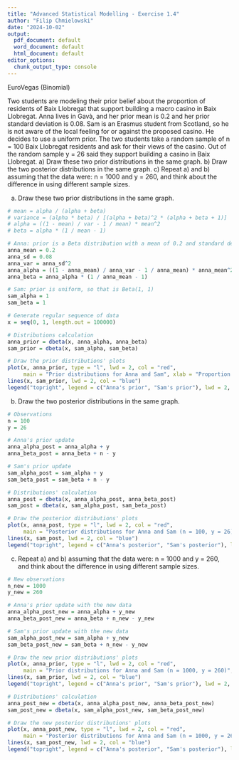 ---
title: "Advanced Statistical Modelling - Exercise 1.4"
author: "Filip Chmielowski"
date: "2024-10-02"
output:
  pdf_document: default
  word_document: default
  html_document: default
editor_options:
  chunk_output_type: console
---


EuroVegas (Binomial)

Two students are modeling their prior belief about the proportion of residents of Baix Llobregat that support building a macro casino in Baix Llobregat. Anna lives in Gavà, and her prior mean is 0.2 and her prior standard deviation is 0.08. Sam is an Erasmus student from Scotland, so he is not aware of the local feeling for or against the proposed casino. He decides to use a uniform prior. The two students take a random sample of n = 100 Baix Llobregat residents and ask for their views of the casino. Out of the random sample y = 26 said they support building a casino in Baix Llobregat.
a) Draw these two prior distributions in the same graph.
b) Draw the two posterior distributions in the same graph.
c) Repeat a) and b) assuming that the data were: n = 1000 and y = 260, and think about the difference in using different sample sizes.


a) Draw these two prior distributions in the same graph.

```{r}
# mean = alpha / (alpha + beta)
# variance = (alpha * beta) / [(alpha + beta)^2 * (alpha + beta + 1)]
# alpha = ((1 - mean) / var - 1 / mean) * mean^2
# beta = alpha * (1 / mean - 1)

# Anna: prior is a Beta distribution with a mean of 0.2 and standard deviation of 0.08
anna_mean = 0.2
anna_sd = 0.08
anna_var = anna_sd^2
anna_alpha = ((1 - anna_mean) / anna_var - 1 / anna_mean) * anna_mean^2
anna_beta = anna_alpha * (1 / anna_mean - 1)

# Sam: prior is uniform, so that is Beta(1, 1)
sam_alpha = 1
sam_beta = 1

# Generate regular sequence of data
x = seq(0, 1, length.out = 100000)

# Distributions calculation
anna_prior = dbeta(x, anna_alpha, anna_beta)
sam_prior = dbeta(x, sam_alpha, sam_beta)

# Draw the prior distributions' plots
plot(x, anna_prior, type = "l", lwd = 2, col = "red",
     main = "Prior distributions for Anna and Sam", xlab = "Proportion of support for casino")
lines(x, sam_prior, lwd = 2, col = "blue")
legend("topright", legend = c("Anna's prior", "Sam's prior"), lwd = 2, col = c("red", "blue"))
```


b) Draw the two posterior distributions in the same graph.

```{r}
# Observations
n = 100
y = 26

# Anna's prior update
anna_alpha_post = anna_alpha + y
anna_beta_post = anna_beta + n - y

# Sam's prior update
sam_alpha_post = sam_alpha + y
sam_beta_post = sam_beta + n - y

# Distributions' calculation
anna_post = dbeta(x, anna_alpha_post, anna_beta_post)
sam_post = dbeta(x, sam_alpha_post, sam_beta_post)

# Draw the posterior distributions' plots
plot(x, anna_post, type = "l", lwd = 2, col = "red",
     main = "Posterior distributions for Anna and Sam (n = 100, y = 26)", xlab = "Proportion of support for casino")
lines(x, sam_post, lwd = 2, col = "blue")
legend("topright", legend = c("Anna's posterior", "Sam's posterior"), lwd = 2, col = c("red", "blue"))
```


c) Repeat a) and b) assuming that the data were: n = 1000 and y = 260, and think about the difference in using different sample sizes.

```{r}
# New observations
n_new = 1000
y_new = 260

# Anna's prior update with the new data
anna_alpha_post_new = anna_alpha + y_new
anna_beta_post_new = anna_beta + n_new - y_new

# Sam's prior update with the new data
sam_alpha_post_new = sam_alpha + y_new
sam_beta_post_new = sam_beta + n_new - y_new

# Draw the new prior distributions' plots
plot(x, anna_prior, type = "l", lwd = 2, col = "red",
     main = "Prior distributions for Anna and Sam (n = 1000, y = 260)", xlab = "Proportion of support for casino")
lines(x, sam_prior, lwd = 2, col = "blue")
legend("topright", legend = c("Anna's prior", "Sam's prior"), lwd = 2, col = c("red", "blue"))

# Distributions' calculation
anna_post_new = dbeta(x, anna_alpha_post_new, anna_beta_post_new)
sam_post_new = dbeta(x, sam_alpha_post_new, sam_beta_post_new)

# Draw the new posterior distributions' plots
plot(x, anna_post_new, type = "l", lwd = 2, col = "red",
     main = "Posterior distributions for Anna and Sam (n = 1000, y = 260)", xlab = "Proportion of support for casino")
lines(x, sam_post_new, lwd = 2, col = "blue")
legend("topright", legend = c("Anna's posterior", "Sam's posterior"), lwd = 2, col = c("red", "blue"))
```